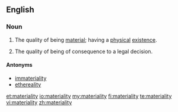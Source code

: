==English==
===Noun===
{{en-noun|materialities}}
# The quality of being [[material]]; having a [[physical]] [[existence]].
# {{legal}} The quality of being of consequence to a legal decision.

====Antonyms====
*[[immateriality]]
*[[ethereality]]

[[et:materiality]]
[[io:materiality]]
[[my:materiality]]
[[fi:materiality]]
[[te:materiality]]
[[vi:materiality]]
[[zh:materiality]]